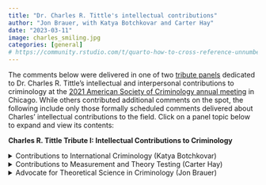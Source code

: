 ```yaml
---
title: "Dr. Charles R. Tittle's intellectual contributions"
author: "Jon Brauer, with Katya Botchkovar and Carter Hay"
date: "2023-03-11"
image: charles_smiling.jpg
categories: [general]
# https://community.rstudio.com/t/quarto-how-to-cross-reference-unnumbered-book-chapter/136279/2
---
```


The comments below were delivered in one of two [tribute panels](https://tinyurl.com/yf3uexwu) dedicated to Dr. Charles R. Tittle's intellectual and interpersonal contributions to criminology at the [2021 American Society of Criminology annual meeting](https://asc41.com/events/2021-asc-annual-meeting/) in Chicago. While others contributed additional comments on the spot, the following include only those formally scheduled comments delivered about Charles' intellectual contributions to the field. Click on a panel topic below to expand and view its contents:
 
**Charles R. Tittle Tribute I: Intellectual Contributions to Criminology**
 
<details> <summary> Contributions to International Criminology (Katya Botchkovar) </summary>

## Contributions to International Criminology {#sec-charles_international}  

**by [Katya Botchkovar](https://cssh.northeastern.edu/faculty/ekaterina-botchkovar/)**

*Katya gave us permission to share the recorded video of her presentation, which was delivered remotely for the ASC tribute session:*

{{< video https://youtu.be/PgUFS5-Cum4 >}}

</details>

<details> <summary> Contributions to Measurement and Theory Testing  (Carter Hay) </summary>

## Contributions to Measurement and Theory Testing {#sec-charles_measurement}

**by [Carter Hay](https://criminology.fsu.edu/faculty-and-staff/carter-hay)**

### Introduction

*Carter gave us permission to share the written notes for his comments delivered for the ASC tribute session:*

Thank you Jon, and thank you for all of your organizing these sessions that allow us to reflect on Charles as such an important scholar and person for the field of criminology but also in our lives. My areas to cover are measurement and theory testing, and it was a wonderful idea to put those two together because when we look at Charles’s research in broad strokes, those two are inherently linked. I think of it in this way:

- Charles was as theoretical as they come — he approached each issue with a deep concern for theory.
-	But he also was immensely empirical; analyzing data and testing hypotheses are the core of his research activities.
-	But a third thing: He commonly used data that he had some part in collecting, which meant that he wasn’t having to rely on the measures available in secondary data; instead, he played a role in shaping new novel measures of theoretical concepts.

This ultimately translated into extraordinary number of novel creative tests—studies that are among the best and most influential tests of a given theory, and this often was due in part to measurement. 

And he did this for MANY different theories — by my count, it’s at 10 different theories not just that Charles was able to test, but that he was able to test with original data that enabled he and his co-authors to design their own measures:

-	Differential association theory
-	Self-control theory
-	Deterrence theory
-	Reintegrative shaming and labeling theory
-	Strain theory, including general strain theory
-	Situational action theory
-	Colvin’s social support/coercion theory

And then there also are theoretical topics that cut across **multiple** theories, including innovative work on:

-	criminal motivations
-	morality and crime and religiosity and crime.

It’s not possible talk about all of those areas where Charles had a big impact with respect to measurement and empirical testing. I’m instead going to discuss two of those areas—deterrence and self-control—in some detail as illustrations of his general approach and his lasting influence.  

### Deterrence 

So the first area I want to focus on is deterrence. Charles’s work in this area most clearly begins with the Tittle (1969) article that used official data for the 50 states to reveal that the certainty of punishment—as indicated by the probability of imprisonment—was associated with lower crime and that severity (the length of prison sentences) also could reduce crime when certainty was at high levels. Charles’s key point in that article and in several others that followed in the 1970s was that deterrence needed to be taken seriously; it had been dismissed, but this wasn’t because good testing or good data had found problems; instead, he saw biases in play along with a tendency to go along with the conventional wisdom even when it wasn’t on firm ground.

Charles wasn’t in favor of deterrence theory, he wasn’t opposed to it—he wanted to test it effectively.

And his ideas on how best to test deterrence evolved fairly quickly and they would help shape the field.  In 1972, Charles gets an NSF grant of $100,000 to fund a survey approach to testing deterrence theory. The results of that work were published in the book Sanctions and Social Deviance was published in 1980 and in some other articles published around that time. 

Early in the book, he makes the case for studying deterrence with surveys, which of course, was quite different than his 1969 test that attracted so much attention—he expressed some real doubts that the macro-level research could ever explicitly reveal fear of sanctions as the operative mechanism, and this was crucial for distinguishing deterrence from other mechanisms by which punishment can affect crime. 

Also, Charles felt that causal order issues would be tough to parse out because of how legal systems are embedded in complicated social contexts where history looms large. Even with sophisticated analyses, it was difficult to determine whether low certainty was leading to high crime, or conversely, whether high crime was leading to low certainty. 

So he set out to try to address these two issues with a survey of roughly 2,000 adults randomly selected from three states: Iowa, Oregon, and New Jersey. 

So on that first issue, Charles’s created an comprehensive measure of fear of sanctions. He identified multiple indicators of fear that were used for a multitude of different rule violations, with these capturing:

- the chances that people would find out?
- would those be people you know? 
- would lots of people in the community find out?
- would there be a loss of respect? 
- would it produce an arrest?
- would produce jail? 

And then scores were further adjusted based on the person’s peer deviance—if most of the people that someone knew engaged in deviance, then them finding out probably shouldn’t be seen as increasing sanction fear.   

Now, I’ll emphasize that Charles was not the only one pursuing this survey approach at this time (Waldo, Chiricos, Anderson), but his comprehensive approach to measurement was unique and his attention to scaling was meticulous.

- And let me mention something in connection to that — when you go to Charles’s CV, you see that 4 of his first 6 publications were explicitly measurement-oriented methodological pieces — measurement and scaling were the explicit priorities of the paper. This included articles or research notes from 1966-68 in American Journal of Sociology, Public Opinion Quarterly, Sociometry, and Social Forces. Collectively, they were cited more than 600 times and often re-printed.
- These articles precede the articles in criminology that we think of regarding Charles’s career, and they dealt with things like political activity and bureaucratization, but there’s some foreshadowing that innovation and rigor in the area of measurement would be central to his work. 

But the scope of his survey-based approach to deterrence theory also was unique—it was a big project drawing a very diverse set of subjects from 3 states to ensure big variations in social contexts—which is critical to testing deterrence theory—a convenience sample taken from a group of people in the same social context simply isn’t the best test.

So that’s innovation #1 — taking the most rigorous approach possible to get at that mechanism of fear.

The second innovation dealt with this causal order issue, which had its own problems when using the survey approach. In cross-sectional studies, perceived certainty, severity, or fear of sanctions is measured at the time of the survey and offending is measured for the prior 6 or 12 months creating an obvious causal order concern in which offending precede perceptions of sanctions. 

Now longitudinal panel data could be used but that’s difficult to come by and it creates the problem of lags—current perceptions are being used to predict future behavior, but what if perceptions of sanctions change and those current perceptions being measured at the time of the survey become outdated. 

So Charles had an interesting fix for this — he measured projected deviance. 

He asked this question: “If you were in a situation tomorrow where you had an extremely strong desire or need to [fill in the blank on the behavior], what are the chances that you would actually do it?” 

So he used current perceptions of punishment to predict this measure of **projected deviance**, but he also measured prior deviance — it could be used as a conditioning variable or a control variable, and this measurement advance created much stronger causal inferences, especially in light of the later research that would show that projections of future deviance often were strongly correlated with actual deviance. 

And this approach becomes the basis for many criminological studies that in some way make use of projected deviance or crime, intentions to offend, willingness to offend, and the vignette studies. These studies go beyond deterrence theory—studies on strain theory, differential association theory, self-control theory, and so on. In many instances, they cite Tittle’s earlier work—that’s especially true for the people in this room because there are a lot of us who have used these measures—but even when Tittle wasn’t cited, they typically lean on the same basic rational that Charles drew attention to more than 40 years ago: 

the desire to use cross-sectional data to examine contemporaneous or short-term effects (rather than lagged effects) and to do so with stronger causal inferences. 

Taking these two innovations together, what did Charles find? Findings that are very close to the current state of knowledge today. He found that:

-	Sanction fear reduces offending but fairly modestly.
-	Perceived informal sanctions tends to matter more than perceived formal sanctions. 
-	And sanction fear generally has smaller effects than other theoretical variables, including moral commitments, social bonding, and differential associations. 

And Charles discovered lots of contingencies. His findings on this are immensely valuable; they laid the groundwork for interesting work to come on the idea of differential deterrability — with sanction fear operating more for some people and under some circumstances than others. 

#### (Mark Stafford on deterrence) {#sec-charles_deterrence}

And this issue of contingencies is something that [Mark Stafford](https://faculty.txst.edu/profile/1921048) emphasized in comments that he sent me. Mark had a family issue arise and he wasn’t able to travel to Chicago, but I wanted to share with you his comments on this issue:

> Most deterrence researchers have paid lip-service to the idea that the threat of legal punishment probably interacts with other variables to affect the likelihood of crime.  However, few have followed through on it, and no one as much as Charles.  This was a central theme in his Sanctions and Social Deviance:  The Question of Deterrence.  A brief perusal of his deterrence studies over the years reveals that he looked at interactions between punishment threats and age, gender, informal punishments, self-control, and morality. 

> Probably my favorite deterrence research by Charles focused on the possible interaction between punishment threats and motivation to commit crime.  When I was a graduate student at the University of Arizona, I remember students (Mark Warr, Kirk Williams, Joe Rankin, and I) drinking with faculty (Jack Gibbs, Maynard Erickson, and Gary Jensen) on many occasions and discussing the obvious that punishment threats could not deter unless people were motivated to commit crime.  We concluded, however, that motivation was too complex to capture in a simple measure.  Move ahead decades later and that is exactly what Charles did – he measured motivation, and by simply asking people how much they wanted to commit crime.  It turned out that this measure interacted with punishment threats to form a strong predictor of crime.  Charles had a real talent of taking complex ideas and reducing them to their basics.  What was too complex for the rest of us was easy for Charles.  As a consequence, deterrence research is decades ahead of where it would have been without Charles.  Perhaps it is hyperbole to compare Charles with Bentham and Beccaria, but I bet they would have liked to pick Charles’ brain about deterrence, and I bet Charles would tell them many things they got wrong. 

### Self-control theory—many innovations here

Let me pivot now to self-control theory, which is an area where Charles’s contributions are immense. Many of the things we know about this theory are things we learned from Charles’s work.

If you look at Charles’s book reviews and commentaries on Gottfredson and Hirschi’s self-control theory, along with comments he’d make, three things were clear: (1) he saw some shortcomings in the theory, (2) he was nevertheless impressed by the case they made for self-control being an important neglected variable, and (3) he knew the theory would attract a lot of attention and testing. 

And a question has occurred to me, one that I wished I’d asked him: In 1991, when Charles published one of the first reviews of Gottfredson and Hirschi’s book, did he anticipate that he himself would become so central to the empirical testing of the theory? I don’t know; maybe some of you do. 

But his centrality is unquestioned.

It begins obviously with the Grasmick et al. self-control scale, which of course never gets referred to by the more long-winded label of the Grasmick, Tittle, Bursik, and Arneklev scale. But I do know that Charles was quite involved in the development of that scale because he once described the painstaking process he went through to try to identify items from the California Psychological Inventory, along with the recognition at various points that newly invented items also would be needed. 

That resulting scale they came up with was examined with new data from the Oklahoma City Survey in one the first tests of the theory, and that scale or subsets of it of it have been used in scores of studies. And their original study also has been cited more than 2600 times. The bottom line is that this scale is in many ways the gold standard for measuring self-control in criminology, and the meticulous attention to its scaling has inspired further research into not just this measure but possible limitations in Gottfredson and Hirschi’s initial conceptualization of self-control. 

Another notable innovation of Charles’s in this area involves the distinction between **self-control ability and self-control interest**, along with his creative attempts to empirically distinguish them. This 2004 article with Grasmick and Ward really displays Charles’s skill in getting at the interplay between theoretical creativity and measurement. This study went beyond the arguments of the theory to consider something new, but rather than just making an interesting argument, he used data and creative measurement to test it.

The argument was this: self-control theory and research had been really centered on the idea that people differ in the **ABILITY (or capacity)** to exercise self-control—some people have that ability, some people don’t. Charles’s point was that there also could be variation in self-control **INTEREST**. Here’s what he said:

> some people may have a strong capacity for self-control but may not always want to exercise it, while others may have weak self-control ability but have such a keen interest in controlling their deviant impulses that they end up conforming.

So these two things—ability and interest—can both be consequential and maybe they even interact with each other. Maybe the effect that one has on crime depends on how much of the other they possess. 

- And he also raises this interesting possibility: self-control **interest** could be distinct from ability in being especially responsive to social stimuli. Maybe self-control ability is pretty stable in the way that the theory predicts, but interest—do you feel like exercising the self-control you really do possess or do you not feel like it?—is probably a much more situationally-fluid variable.

So in this study, using Oklahoma City Survey data, they construct a measure of self-control interest, and they do so with items that place a person in a situation in which they have the option of REFRAINING from some deviant action, and they ask might come from refraining—

-	would it allow them to feel proud?
-	to earn praise from others? 
-	to avoid losing the respect of people they care about?
-	to avoid feeling guilty? 

If they say yes to these things, that’s an **interest** in exercising self-control. 

And very quickly on the findings:

-	They found that items measuring self-control interest coalesced nicely, loading on the same factor and not loading on a 2nd factor that including the traditional self-control ABILITY items.
-	Self control interest and self-control ability BOTH affected offending, often similarly, but when differences did emerge, it was **INTEREST** having the greater effect
-	There was some evidence of interaction such that self-control ability mattered less when a person was really INTERESTED in exercising self-control.

Now there are other innovations that Charles had on self-control research, including measurement, but I’m running out of time. And there are other areas beyond deterrence and self-control theory that I would have liked to discuss. In particular, Charles’s research with Jon Brauer on Colvin’s social support and coercion theory in my mind provides a similar gold standard for testing that theory and measuring its concepts in both global and domain-specific ways.

But there’s not time, so I’ll just conclude by saying that the lasting influence of Charles’s research on theory testing and measurement comes back to a simple premise that seemed to always guide him, and we should be inspired to have it guide us as well. I believe that premise that really guided Charles was this: 

- Before reaching a conclusion on something, get the highest quality evidence you can, even if doing that is really hard. And it probably will be really hard. Press on and do it anyway.

</details>

<details> <summary> Advocate for Theoretical Science in Criminology  (Jon Brauer) </summary>

## Advocate for Theoretical Science in Criminology {#sec-charles_science}

**by [Jon Brauer](https://jonbrauer.com)**

### Introduction 

As my colleagues have described, Charles’ scholarship advanced so many areas of criminological inquiry, including: (1) several important substantive debates in criminology; (2) concept measurement & theory testing using survey research; (3) and assessment of the generality of criminological patterns & theories across international contexts. As scholars, many of us would love to make meaningful contributions to any single issue within one of these broad areas. The breadth, magnitude, and consistency of his contributions cements Charles Tittle’s status as one of the brightest stars in our criminological universe. 

Throughout all this work, one would be hard-pressed to find a theory of crime or deviance that was popular or that emerged during his illustrious 55+ year career that Charles had not read, reviewed, and even directly tested himself. Think about that a moment. He did not devote his time to becoming a specialist in any one theory or any particular area of inquiry. Rather, he devoted his time to becoming a specialist in countless theories and interdisciplinary areas relevant to his vast domain of inquiry – human behavior. That is, Charles embodied a generalist or Renaissance model of scholarship that seems all too rare in today’s knowledge silos, perpetuated by narrow training specializations, focused research funding and accomplishments, and exponential growth in short, quick-hitting publications. 

Charles’ varied contributions stemmed directly from his philosophy of science. He was not simply jumping from latest fad to latest fad. He was not an opportunist doggedly seeking to aim his crosshairs at every emergent idea from other hard-working scholars. He was not just publishing because that is what we do. No, Charles had much loftier aims with his research and writing. Individually and in their totality, his publications reflect his deep commitment to the health and vibrancy of the field of criminology. In fact, to Charles, the health and vibrancy of a scientific field is tantamount to the health and vibrancy of *theoretical development* in that field. 

Likewise, Charles devoted his entire career – and such a massive portion of his precious hours spent on this Earth – to trying to improve our theories: by reading them, thinking about them, testing them, critiquing them, developing them, and by advocating for and training others to do the same. 

### Charles’ Philosophy & The Mansion of Science

Charles was not known as someone who spent much time writing explicitly about philosophy of science. Yet, he certainly had a coherent working scientific philosophy – his belief in and advocacy for the centrality of theories to scientific progress was a cornerstone – and while his scientific philosophy was readily apparent to those who knew him well, it also emanated from his teachings and writings. 

In the introductory lecture to one of his foundational graduate theory courses, Charles would begin by describing the “mansion of science” as having many rooms, with these rooms divided into blocks representing different paradigms or models of science. After describing other complementary or competing models of science, such as descriptive, *vehrstehen*, engineering, critical, nihilistic approaches, and the like, Charles would then endorse the “theoretical science” model, which he viewed as the most efficient, reliable means of fostering scientific progress. He would also pointedly profess that the theoretical science model occupied the most rooms and held the best real estate in the mansion of science. 

In this regard, Charles views were heavily influenced by works such as Richard Braithwaite’s classic 1953 book, *Scientific Explanation*, and by Paul Reynolds’ 1971 book, *A Primer in Theory Construction*. Reynolds’ book was particularly influential to Charles’ working scientific philosophy. 

Like Reynolds, Charles viewed the goals of science and scientific activity as: 

(1) providing *typologies*, or identification and organization of phenomena into conceptual categories of similar and different things; 
(2) permitting the accurate *prediction* of future phenomena; 
(3) providing accurate *explanations* for past phenomena; and
(4) providing people a *sense of understanding* about how and why phenomena occur via full articulation of the causal mechanisms linking changes in some concepts (causes) with changes in other concepts (effects). 

(Many would add the *potential for control* of phenomena as a secondary consequence of accurate explanation and prediction, though Charles was infamously resistant to making the jump from *is*-based knowledge to *ought*-based control or policy prescriptions given the state of our evidence, to which I will return soon.) 

If these indeed are the primary goals of scientific activity, then theory development is central to science. Theories provide our typologies, or our conceptual categories and shared language about phenomena. Theories are our explanations of phenomena, and we use them to generate and test predictions. Likewise, theories are our (variably) formalized answers to why and how things occur and, as such, they do, or they fail to, provide us with a sense of understanding about – or potential for effective control of – phenomena. So, for Charles, science goes as our theories go. 
Also, like Reynolds, Charles viewed scientific progress or the successful pursuit of these goals as occurring most efficiently through what is reminiscent of a Lakatosian process involving: 

1.	Observing, describing, & making initial empirical generalizations about phenomena -> 
2.	Developing initial hypotheses, or what Charles endearingly called “simple theories,” that explain some of those descriptive patterns or empirical generalizations -> 
3.	Rigorous testing of these (often numerous, varied, & competing) hypotheses or “simple theories” -> 
4.	Slow accumulation of knowledge from these tests; identification of additional generalizations & negative cases; and, ultimately, the development of new theories that better account for patterns observed in accumulated knowledge base through processes such as theoretical invention, elaboration, or integration. 

Charles most explicitly outlines his adherence to this philosophy in one of my favorite pieces of his – a chapter in Gilbert Geis & Mary Dodge’s wonderful 2002 book, *Lessons of Criminology* (see p.32-3), entitled “Confessions of a Reluctant but Committed Criminologist.” In it, he describes the eventual development of adequate theories ultimately is what will permit “explanation, prediction, and sometimes control of criminal/deviant or other human behavior.” He warns, a la Lakatos, that “[t]he whole process, however, is long and tedious, with knowledge growing in a cumulative process. One study means nothing; collections of large numbers and varieties of progressively more refined studies are required.” (p.33).

### Lessons of a Reluctant but Committed Criminologist 

In that Reflections chapter, Charles also described the first four important lessons of his academic career, which crystallized during his time on the faculty at Washington State University. Those are that: 

1.	Our body of verified scientific knowledge is exceptionally weak
2.	[Theoretical] Science is the best model for criminological work
3.	Bias is pervasive in social science, including criminology, & is an archenemy of knowledge
4.	Recommendations or guidelines from criminologists for social policy should be delayed until there is a strong scientific base of relevant knowledge 

Charles then states: “…to fully comprehend their import [of these four lessons] one must share certain definitions and orientations about the meaning of science.” That is, one must share a view of science as ideally involving the slow process of knowledge construction through careful observation, empirical generalization, explanation, testing, evolution of community consensus about the adequacy an explanation following accumulation of supporting and challenging test results, development of refined explanations under more general explanatory schemes or adequate theories, and rinse and repeat. 

Charles worked with intention according to these lessons. His strong dedication to theory development always involved frequent testing of others’ ideas; ultimately, these efforts also culminated in his magnum opus, *Control Balance: Toward a General Theory of Deviance*. His advocacy for theoretical science was readily apparent in his book, in his reactions to critics of the book, and in his later published refinements to control balance theory.  

### Culmination in His Magnum Opus, *Control Balance*

In the first sentence of his published reply in *Theoretical Criminology* to John Braithwaite’s review of *Control Balance*, Charles summarized the dual aims of his book:

> “*Control Balance*… tries to do two things. One is to set forth a paradigm for theory building and the other is to present an exemplar to be used as a starting point for the application of that paradigm. An important theme contained within the paradigm is that theory must represent the collective efforts of the community of scholars. No specific theoretical effort should be owned by anybody, a specific formulation is always tentative, and theory cumulates and improves as many individuals add their ideas and the results of research to the enterprise…” 

The paradigm he envisions here is a theoretical science of criminology oriented toward the collective, collaborative construction of causal process theories. The first half of *Control Balance* described this paradigm in detail. He started by illustrating both the utility and deficiencies inherent in existing “simple theories” of crime and deviance, thereby convincingly highlighting the need for a new paradigm such as his – and likely disaffecting at least as many readers as he convinced in the process. He then described core features of an adequate theory, calling for criminologists to work towards developing theories with sufficient *breadth*, *comprehensiveness*, *precision*, and *depth*. He subsequently argued that integration around central causal processes or mechanisms, as opposed to invention or elaboration, holds the greatest promise for collaborative efforts at effective theory development.  

I am convinced our field would benefit from widely disseminating these initial chapters as a touchstone by which we judge our ideas and organize our efforts. In particular, I think we really need collective commitment to improving the *precision* of our causal predictions – to “identifying the conditions that influence exactly when and to what degree causal processes will unfold, the nature of the causal effects, the time interval between the proposed causes and expected effects” (or timing, magnitude, and functional form), and other contingencies that specify the scope or conditions under which the causal processes and predictions are expected to vary. 

Additionally, Charles thought our best chance at accumulating a meaningful body of scientific knowledge in criminology was for us to build a community of like-minded scholars dedicated to the same cause. Toward this end, foreshadowing post-replication crisis movements, Charles put forth provocative suggestions for a more collaborative peer review system (in *The Criminologist*), and he advocated for changes to our incentive structures and training regimes to foster theoretical science pursuits. For instance, in his 2002 Reflections chapter, Charles stated (p.33): 

> “For science to operate and to produce the desired outcomes, it must be supported by a community of scholars dedicated to the scientific enterprise. This community of scholars must structure itself to reward those who follow its dictates and ignore those who do not, and it must socialize new members in the values and methods of science. Those values include dedication to: (1) knowledge gained through the scientific method, (2) objectivity, (3) the search for truth, (4) open discussion and sharing of information, and (5) skepticism and mutual criticism. Science, therefore, is not value free. It is absolutely committed to a value system – the values of science. Moreover, science is a jealous master, insisting that other values (ideology and personal commitments) be rejected or overcome, at least when attempting to do science.” 

Charles also insisted that, this being a difficult task, we scientists organize our community to check competing values by “insisting on review by demanding critics, rewarding those who work against their own personal interests and values, and granting prestige to those who most fully exhibit the ideals of science while stigmatizing those who betray the cause.” If we meet these ideals, Charles asserted that “science can lead to knowledge that is more reliable, satisfying, and useful than any other paradigm by which people seek to understand human behavior and social organization.” However, “practicing science is difficult, especially for those who study social phenomena.” So, “the best that we criminologists can do is to practice science to the fullest extent possible, recognizing that our work often falls short and being cautious in our claims.” 

### Back to the Mansion

How did Charles think we criminologists are doing in this regard? Well, remember that mansion of science? I will refrain from elaborating on our self-derogatory conversations about which floors (or subfloors) our fields – sociology, criminology, & criminal justice – took up in the mansion. What I will say, though, is that over their final several years attending ASC, Charles and his close friend Jim Short would frequently lament about the diminishing number of ASC panels devoted specifically to theory compared to the burgeoning number of panels representing work within those other paradigms. Moreover, in our last conversations, Charles expressed much pessimism about the health of criminology and the future of theoretical development in our field. 

I certainly empathized with his viewpoint – much more so than I let him know in those conversations. However, I also pointed to various developments – such as emerging theoretical solutions to the replication crisis; advances in formal modeling; sophisticated theorizing and prediction in the Bayesian movement; and theoretical advancements tied to the counterfactual causal revolution – that I think hold much promise for interdisciplinary social science. He was also encouraged when I summarized Proctor & Niemeyer’s new book, *Mechanistic Criminology*, which (I think) in many ways represents a new generation of criminologists carrying Charles’ paradigmatic torch into exciting unexplored theoretical territory and, likewise, holds much promise for our field. 

Most importantly, across more than a half-century of scholarship, Charles practiced science to the fullest extent possible, he never failed to recognize that his work often fell short, and likewise he was consistently cautious in his claims. In doing so, he was perhaps most effective as a relentless advocate for theoretical science in criminology in leading us by example. His writings will live on in the scholarly record – with each of his individual studies meaning nothing on their own but, collectively, each contributing as “grist for the mill” of science in the long and tedious process of cumulative knowledge production. Additionally, likely without explicitly intending to do so, he built a community of like-minded scholars – including many of you in this room – who share his pursuit and, in doing so, make his journey and his immense sacrifices on the alter of science meaningful. 

### Community Building by Example

Finally, as a last testament to his advocacy and community building by example, I would like to close with quotes from a few students of Charles’ students – these are young scholars, a generation removed, most of whom never had the pleasure of meeting the man, the myth, the legend in black jeans and cowboy boots. 

As these excerpts come from a list of longer quotes that I collected for a different purpose – to read to Charles as he neared the end – I have kept the authors’ names anonymous here. They are a small sample, but I think these effectively represent the legacy of influence that Charles Tittle has left with his students and colleagues. 

First, two assistant professors who never met Charles but had read Control Balance in a graduate course state that reading Control Balance theory reminded them: 

> “of the creativity, effort, and time it takes to actually put forth a theory. Your review of previous criminological theories and their weaknesses to even set up Control Balance Theory shows how meticulous you were in theory building approach. In today’s race to publish, it is easy to lose sight of the difficulty and time it takes to develop a comprehensive framework for thinking about crime.”

An advanced doctoral student states that “Dr. Charles Tittle was the first scholar who was able to convince me of the value and power of theory and” that reading *Control Balance* “was, in the deepest sense of the word, enlightening.” After reading it, this student says: 

> “I now think theory development and testing are some of the most important scientific endeavors social scientists can and should engage in--moreover, I find them the most intellectually satisfying! It turns out I love theory. His book, his articles, and even discussions with his former students influenced by his work have certainly shaped my trajectory as a student and a scholar. And I am certain that echoes of his influence will continue to shape the rest of my academic career.”

An advanced graduate student states that: 

> “Control Balance had a tremendous influence on me… in illustrating and breaking down all the complexities that go into theory building and integration. We all know human behavior is a complicated phenomenon, but the way Control Balance looks at the integration of theories to build a general theory of crime and how it connects the numerous converging variables, which each exists on their own continuum, is just artistry. Dr. Tittle's work really stuck with me in enumerating how much work we have ahead of us in our field (and in many other fields) to truly understanding the nature of crime and deviance. His call for the continued elaboration on his work really sets a precedence for how we as scholars should approach and encourage critiques, elaboration, and hopefully integration on our own work instead of falling into the time-old tradition of pure competition.”

A newer doctoral student says that prior to reading *Control Balance* for a course: 

> “I had not, in fact, taken any interest in theory construction or debate, believing it to be outside of my level of comprehension. Upon reading Control Balance, I realized that theory is not a tool that one can afford to overlook out of fear of dissonance and ambiguity. As an individual who has only just begun to break into the world of theoretical science…, your book could not have come to me at a better time. For that, I thank you and proudly take up your call toward better theory, debate, and collaboration…”

Finally, an advanced doctoral student explains various lessons learned from Charles work: 

> “…your [Reflections chapter] taught me that it is important to be nice in the work that we do (from your conversation with Dr. Short), that it is okay to do science for the sake of science, and not to be supremely concerned with policy relevance. Along similar lines, your article The Arrogance of Public Sociology taught me to employ healthy skepticism regarding research that is primarily public/policy driven. Additionally, your work on Control Balance Theory has helped me see where existing theories are deficient, how they can potentially be improved, and how complex it is to formulate a grand theory of deviant/criminal behavior.”

This student also reflected on how Charles’ legacy of mentorship was indirectly influential in teaching the importance of: 

> “…increasing methodological rigor in research methodology/statistical analysis, creating a more transparent and cumulative science, being honest about things we do not know in the field, and an appreciation for the importance of testing and refining criminological theory. … I am forever grateful to you and cannot wait to pass on these principles to students of my own one day.”

I could not have said that better myself. Thank you, Charles. 

</details>
